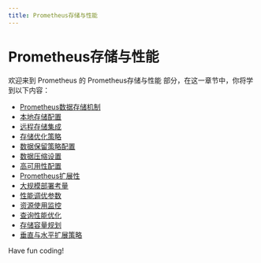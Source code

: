```yaml
---
title: Prometheus存储与性能
---
```


# Prometheus存储与性能

欢迎来到 Prometheus 的 Prometheus存储与性能 部分，在这一章节中，你将学到以下内容：

- [Prometheus数据存储机制](./0-prometheus-data-storage-mechanism.mdx)
- [本地存储配置](./1-local-storage-configuration.mdx)
- [远程存储集成](./2-remote-storage-integration.mdx)
- [存储优化策略](./3-storage-optimization-strategy.mdx)
- [数据保留策略配置](./4-data-retention-policy-configuration.mdx)
- [数据压缩设置](./5-data-compression-settings.mdx)
- [高可用性配置](./6-high-availability-configurations.mdx)
- [Prometheus扩展性](./7-prometheus-extensibility.mdx)
- [大规模部署考量](./8-mass-deployment-considerations.mdx)
- [性能调优参数](./9-performance-tuning-parameters.mdx)
- [资源使用监控](./10-resource-usage-monitoring.mdx)
- [查询性能优化](./11-query-performance-optimization.mdx)
- [存储容量规划](./12-storage-capacity-planning.mdx)
- [垂直与水平扩展策略](./13-scale-strategy-vertically-and-horizontally.mdx)

Have fun coding!